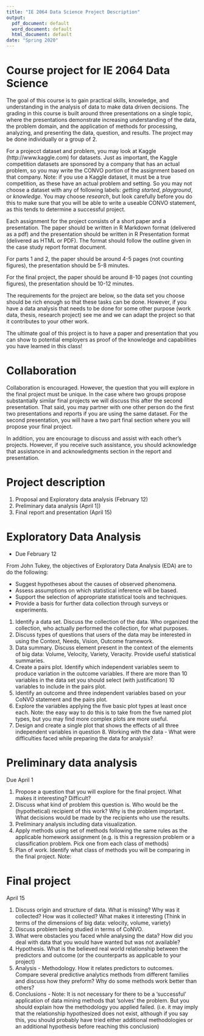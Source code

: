 ```yaml
---
title: "IE 2064 Data Science Project Description"
output:
  pdf_document: default
  word_document: default
  html_document: default
date: "Spring 2020"
---
```

Course project for IE 2064 Data Science
====================================

The goal of this course is to gain practical skills, knowledge, and understanding in the analysis of data to make data driven decisions.  The grading in this course is built around three presentations on a single topic, where the presentations demonstrate increasing understanding of the data, the problem domain, and the application of methods for processing, analyzing, and presenting the data, question, and results.  The project may be done individually or a group of 2.

For a projecct dataset and problem, you may look at Kaggle (http://www.kaggle.com) for datasets.  Just as important, the Kaggle competition datasets are sponsored by a company that has an actual problem, so you may write the CONVO portion of the assignment based on that company. Note: if you use a Kaggle dataset, it must be a true competition, as these have an actual problem and setting. So you may not choose a dataset with any of following labels: *getting started*, *playground*, or *knowledge*.  You may choose *research*, but look carefully before you do this to make sure that you will be able to write a useable CONVO statement, as this tends to determine a successful project.

Each assignment for the project consists of a short paper and a presentation. The paper should be written in R Markdown format (delivered as a pdf) and the presentation should be written in R Presentation format (delivered as HTML or PDF).  The format should follow the outline given in the case study report format document.

For parts 1 and 2, the paper should be around 4-5 pages (not counting figures), the presentation should be 5-8 minutes.

For the final project, the paper should be around 8-10 pages (not counting figures), the presentation should be 10-12 minutes.

The requirements for the project are below, so the data set you choose should be rich enough so that these tasks can be done.  However, if you have a data analysis that needs to be done for some other purpose (work data, thesis, research project) see me and we can adapt the project so that it contributes to your other work.

The ultimate goal of this project is to have a paper and presentation that you can show to potential employers as proof of the knowledge and capabilities you have learned in this class!

Collaboration
=============

Collaboration is encouraged. However, the question that you will explore in the final project must be unique. In the case where two groups propose substantially similar final projects we will discuss this after the second presentation.  That said, you may partner with one other person do the first two presentations and reports if you are using the same dataset. For the second presentation, you will have a two part final section where you will propose your final project.

In addition, you are encourage to discuss and assist with each other's projects. However, if you receive such assistance, you should acknowledge that assistance in and acknowledgments section in the report and presentation.

Project description
===================

1.  Proposal and Exploratory data analysis (February 12)
2.  Preliminary data analysis (April 1])
3.  Final report and presentation (April 15)


Exploratory Data Analysis
============================

- Due February 12

From John Tukey, the objectives of Exploratory Data Analysis (EDA) are to do the following:

-    Suggest hypotheses about the causes of observed phenomena.
-    Assess assumptions on which statistical inference will be based.
-    Support the selection of appropriate statistical tools and techniques.
-    Provide a basis for further data collection through surveys or experiments.


1.  Identify a data set. Discuss the collection of the data. Who organized the collection, who actually performed the collection, for what purposes.
2.  Discuss types of questions that users of the data may be interested in using the Context, Needs, Vision, Outcome framework.
3.  Data summary. Discuss element present in the context of the elements of big data: Volume, Velocity, Variety, Veracity. Provide useful statistical summaries.
4.  Create a pairs plot. Identify which independent variables seem to produce variation in the outcome variables.  If there are more than 10 variables in the data set you should select (with justification) 10 variables to include in the pairs plot.
5.  Identify an outcome and three independent variables based on your CoNVO statement and the pairs plot.  
6.  Explore the variables applying the five basic plot types at least once each.  Note: the easy way to do this is to take from the five named plot types, but you may find more complex plots are more useful.
7.  Design and create a single plot that shows the effects of all three independent variables in question 8.  Working with the data - What were difficulties faced while preparing the data for analysis?


Preliminary data analysis
=============================

Due April 1

1.  Propose a question that you will explore for the final project.  What makes it interesting? Difficult?
2.  Discuss what kind of problem this question is. Who would be the (hypothetical) recipient of this work? Why is the problem important.  What decisions would be made by the recipients who use the results.
3.  Preliminary analysis including data visualization.
4.  Apply methods using set of methods following the same rules as the applicable homework assignment (e.g. is this a regression problem or a classification problem. Pick one from each class of methods)
6.  Plan of work.  Identify what class of methods you will be comparing in the final project.  Note: 


Final project
=================

April 15

1.  Discuss origin and structure of data.  What is missing?  Why was it collected?  How was it collected? What makes it interesting (Think in terms of the dimensions of big data: velocity, volume, variety)
2.  Discuss problem being studied in terms of CoNVO.
3.  What were obstacles you faced while analysing the data? How did you deal with data that you would have wanted but was not available?
4.  Hypothesis.  What is the believed real world relationship between the predictors and outcome (or the counterparts as applicable to your project)
5.  Analysis - Methodology. How it relates predictors to outcomes. Compare several predictive analytics methods from different families and discuss how they preform?  Why do some methods work better than others?
6.  Conclusions - Note: It is not necessary for there to be a 'successful' application of data mining methods that 'solves' the problem. But you should explain how the methodology you applied failed. (i.e. it may imply that the relationship hypothesized does not exist, although if you say this, you should probably have tried either additional methodologies or an additional hypothesis before reaching this conclusion)
